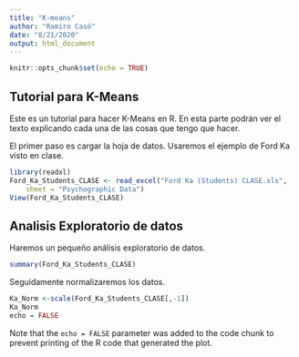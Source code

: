 ```yaml
---
title: "K-means"
author: "Ramiro Casó"
date: "8/21/2020"
output: html_document
---
```


```r
knitr::opts_chunk$set(echo = TRUE)
```

## Tutorial para K-Means

Este es un tutorial para hacer K-Means en R. En esta parte podrán ver el texto explicando cada una de las cosas que tengo que hacer. 

El primer paso es cargar la hoja de datos. Usaremos el ejemplo de Ford Ka visto en clase. 

```r
library(readxl)
Ford_Ka_Students_CLASE <- read_excel("Ford Ka (Students) CLASE.xls", 
    sheet = "Psychographic Data")
View(Ford_Ka_Students_CLASE)
```


## Analisis Exploratorio de datos

Haremos un pequeño análisis exploratorio de datos. 
```r
summary(Ford_Ka_Students_CLASE)
```

Seguidamente normalizaremos los datos. 

```r
Ka_Norm <-scale(Ford_Ka_Students_CLASE[,-1])
Ka_Norm
echo = FALSE 
```


Note that the `echo = FALSE` parameter was added to the code chunk to prevent printing of the R code that generated the plot.
